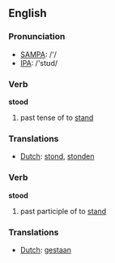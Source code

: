 ==English==

{{rank|poor|present|water|259|stood|large|within|room}}

=== Pronunciation ===
*[[w:SAMPA|SAMPA]]: /'/
*[[w:IPA|IPA]]: /'stʊd/

=== Verb ===
'''stood'''
# past tense of to [[stand]]

=== Translations ===
*[[Dutch]]: [[stond]], [[stonden]]

=== Verb ===
'''stood'''
# past participle of to [[stand]]

=== Translations ===
*[[Dutch]]: [[gestaan]]